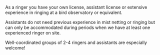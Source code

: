 As a ringer you have your own license, assistant license or extensive experience in ringing at a bird observatory or equivalent.

Assistants do not need previous experience in mist netting or ringing but can only be accommodated during periods when we have at least one experienced ringer on site.

Well-coordinated groups of 2-4 ringers and assistants are especially welcome!
